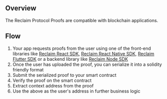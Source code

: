 ## Overview

The Reclaim Protocol Proofs are compatible with blockchain applications.

## Flow
1. Your app requests proofs from the user using one of the front-end libraries like [Reclaim React SDK](/react), [Reclaim React Native SDK](/react-native), [Reclaim Flutter SDK](/flutter) or a backend library like [Reclaim Node SDK](/node)
2. Once the user has uploaded the proof, you can serialize it into a solidity friendly format
3. Submit the serialized proof to your smart contract
4. Verify the proof on the smart contract
5. Extract context address from the proof 
6. Use the above as the user's address in further business logic